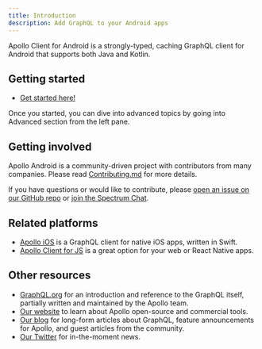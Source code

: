 ```yaml
---
title: Introduction
description: Add GraphQL to your Android apps
---
```


Apollo Client for Android is a strongly-typed, caching GraphQL client for Android that supports both Java and Kotlin.

## Getting started

- [Get started here!](./essentials/get-started/)

Once you started, you can dive into advanced topics by going into Advanced section from the left pane.

## Getting involved

Apollo Android is a community-driven project with contributors from many companies. Please read [Contributing.md](https://github.com/apollographql/apollo-android/blob/master/Contributing.md) for more details.

If you have questions or would like to contribute, please [open an issue on our GitHub repo](https://github.com/apollographql/apollo-android/issues) or [join the Spectrum Chat](https://spectrum.chat/apollo/apollo-android).

## Related platforms

- [Apollo iOS](https://github.com/apollographql/apollo-ios) is a GraphQL client for native iOS apps, written in Swift.
- [Apollo Client for JS](http://dev.apollodata.com/react/) is a great option for your web or React Native apps.

## Other resources

- [GraphQL.org](http://graphql.org) for an introduction and reference to the GraphQL itself, partially written and maintained by the Apollo team.
- [Our website](http://www.apollographql.com/) to learn about Apollo open-source and commercial tools.
- [Our blog](https://www.apollographql.com/blog/) for long-form articles about GraphQL, feature announcements for Apollo, and guest articles from the community.
- [Our Twitter](https://twitter.com/apollographql) for in-the-moment news.

